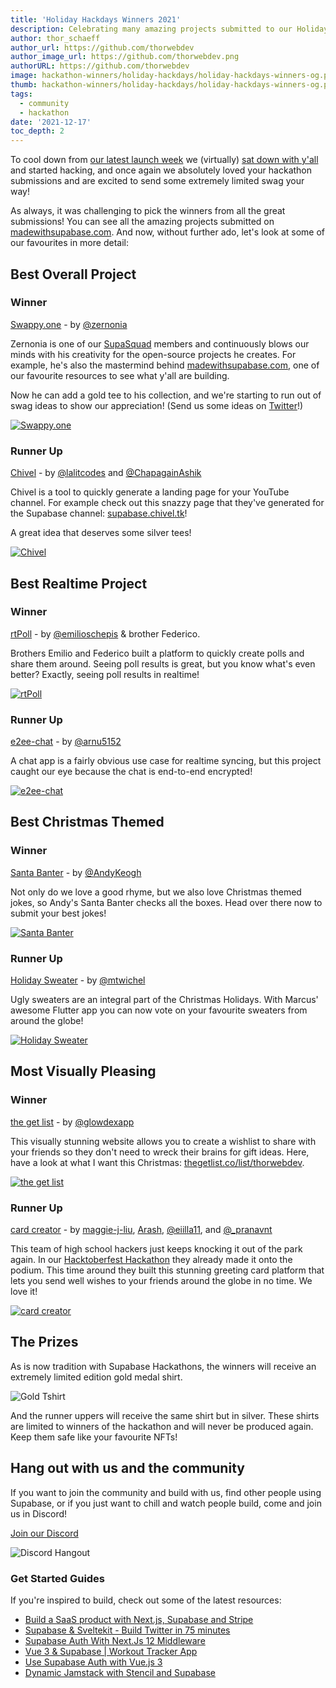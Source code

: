 ```yaml
---
title: 'Holiday Hackdays Winners 2021'
description: Celebrating many amazing projects submitted to our Holiday Hackdays Hackathon.
author: thor_schaeff
author_url: https://github.com/thorwebdev
author_image_url: https://github.com/thorwebdev.png
authorURL: https://github.com/thorwebdev
image: hackathon-winners/holiday-hackdays/holiday-hackdays-winners-og.png
thumb: hackathon-winners/holiday-hackdays/holiday-hackdays-winners-og.png
tags:
  - community
  - hackathon
date: '2021-12-17'
toc_depth: 2
---
```


To cool down from [our latest launch week](/blog/beta-november-2021-launch-week-recap) we (virtually) [sat down with y'all](https://youtu.be/TijBVcV4jXw) and started hacking, and once again we absolutely loved your hackathon submissions and are excited to send some extremely limited swag your way!

As always, it was challenging to pick the winners from all the great submissions! You can see all the amazing projects submitted on [madewithsupabase.com](https://www.madewithsupabase.com/holiday-hackdays). And now, without further ado, let's look at some of our favourites in more detail:

## Best Overall Project

### Winner

[Swappy.one](https://github.com/zernonia/swappy-one) - by [@zernonia](https://twitter.com/zernonia)

Zernonia is one of our [SupaSquad](https://supabase.com/docs/handbook/supasquad) members and continuously blows our minds with his creativity for the open-source projects he creates. For example, he's also the mastermind behind [madewithsupabase.com](https://www.madewithsupabase.com/), one of our favourite resources to see what y'all are building.

Now he can add a gold tee to his collection, and we're starting to run out of swag ideas to show our appreciation! (Send us some ideas on [Twitter](https://twitter.com/supabase)!)

[![Swappy.one](https://www.madewithsupabase.com/api/resize?link=Swappy.one-rsx33-Frame%2030.png&w=1000)](https://github.com/zernonia/swappy-one)

### Runner Up

[Chivel](https://github.com/lalit2005/chivel) - by [@lalitcodes](https://twitter.com/lalitcodes) and [@ChapagainAshik](https://twitter.com/ChapagainAshik)

Chivel is a tool to quickly generate a landing page for your YouTube channel. For example check out this snazzy page that they've generated for the Supabase channel: [supabase.chivel.tk](https://supabase.chivel.tk/)!

A great idea that deserves some silver tees!

[![Chivel](https://www.madewithsupabase.com/api/resize?link=Chivel-a03sx-ogimage.png&w=1000)](https://github.com/lalit2005/chivel)

## Best Realtime Project

### Winner

[rtPoll](https://github.com/emilioschepis/rtpoll) - by [@emilioschepis](https://twitter.com/emilioschepis) & brother Federico.

Brothers Emilio and Federico built a platform to quickly create polls and share them around. Seeing poll results is great, but you know what's even better? Exactly, seeing poll results in realtime!

[![rtPoll](https://madewithsupabase.com/api/resize?link=RT%20Poll%20-%20Realtime%20Polls-bpl8s-rtpoll-rt.png&w=1000)](https://github.com/emilioschepis/rtpoll)

### Runner Up

[e2ee-chat](https://github.com/arnu515/supabase-e2ee-chat) - by [@arnu5152](https://twitter.com/arnu5152)

A chat app is a fairly obvious use case for realtime syncing, but this project caught our eye because the chat is end-to-end encrypted!

[![e2ee-chat](https://www.madewithsupabase.com/api/resize?link=End-to-end%20encrypted%20chat-eap1qg-Screenshot%20from%202021-12-12%2014-32-08.png&w=1000)](https://github.com/arnu515/supabase-e2ee-chat)

## Best Christmas Themed

### Winner

[Santa Banter](https://github.com/Keoooo/santa-banter) - by [@AndyKeogh](https://twitter.com/AndyKeogh)

Not only do we love a good rhyme, but we also love Christmas themed jokes, so Andy's Santa Banter checks all the boxes. Head over there now to submit your best jokes!

[![Santa Banter](https://madewithsupabase.com/api/resize?link=Santa%20Banter%20-dc8wef-Screenshot%202021-12-07%20at%2009.59.08.png&w=1000)](https://github.com/Keoooo/santa-banter)

### Runner Up

[Holiday Sweater](https://github.com/Morel-Tech/ugly_sweater_app) - by [@mtwichel](https://twitter.com/mtwichel)

Ugly sweaters are an integral part of the Christmas Holidays. With Marcus' awesome Flutter app you can now vote on your favourite sweaters from around the globe!

[![Holiday Sweater](https://madewithsupabase.com/api/resize?link=Holiday%20Sweater%20Contest-pjm3r-Screen%20Shot%202021-12-12%20at%2010.52.24%20PM.png&w=1000)](https://github.com/Morel-Tech/ugly_sweater_app)

## Most Visually Pleasing

### Winner

[the get list](https://github.com/glowdex/wishlist) - by [@glowdexapp](https://twitter.com/glowdexapp)

This visually stunning website allows you to create a wishlist to share with your friends so they don't need to wreck their brains for gift ideas. Here, have a look at what I want this Christmas: [thegetlist.co/list/thorwebdev](https://www.thegetlist.co/list/thorwebdev).

[![the get list](https://www.madewithsupabase.com/api/resize?link=thegetlist.png&w=1000)](https://github.com/glowdex/wishlist)

### Runner Up

[card creator](https://github.com/maggie-j-liu/card-creator) - by [maggie-j-liu](https://github.com/maggie-j-liu), [Arash](https://github.com/arashnrim), [@eiilla11](https://twitter.com/eiilla11), and [@\_pranavnt](https://twitter.com/_pranavnt)

This team of high school hackers just keeps knocking it out of the park again. In our [Hacktoberfest Hackathon](https://supabase.com/blog/hacktoberfest-hackathon-winners-2021#most-spookyfun) they already made it onto the podium. This time around they built this stunning greeting card platform that lets you send well wishes to your friends around the globe in no time. We love it!

[![card creator](https://madewithsupabase.com/api/resize?link=Card%20Creator-vs9hc-Screen%20Shot%202021-12-12%20at%2011.12.23%20PM.png&w=1000)](https://youtu.be/Yx4N2bONA44)

## The Prizes

As is now tradition with Supabase Hackathons, the winners will receive an extremely limited edition gold medal shirt.

![Gold Tshirt](/images/blog/hackathon-winners/holiday-hackdays/holiday-hackdays-winners-shirt.png)

And the runner uppers will receive the same shirt but in silver. These shirts are limited to winners of the hackathon and will never be produced again. Keep them safe like your favourite NFTs!

## Hang out with us and the community

If you want to join the community and build with us, find other people using Supabase, or if you just want to chill and watch people build, come and join us in Discord!

[Join our Discord](https://discord.supabase.com)

![Discord Hangout](/images/blog/hackathon/community.png)

### Get Started Guides

If you're inspired to build, check out some of the latest resources:

- [Build a SaaS product with Next.js, Supabase and Stripe](https://egghead.io/courses/build-a-saas-product-with-next-js-supabase-and-stripe-61f2bc20)
- [Supabase & Sveltekit - Build Twitter in 75 minutes](https://youtu.be/mPQyckogDYc)
- [Supabase Auth With Next.Js 12 Middleware](https://jitsu.com/blog/supabase-nextjs-middleware#what-were-going-to-build)
- [Vue 3 & Supabase | Workout Tracker App](https://www.youtube.com/watch?v=3tF0fGkd4ho)
- [Use Supabase Auth with Vue.js 3](https://vueschool.io/articles/vuejs-tutorials/use-supabase-auth-with-vue-js-3/)
- [Dynamic Jamstack with Stencil and Supabase](https://ionicframework.com/blog/dynamic-jamstack-with-stencil-and-supabase)

